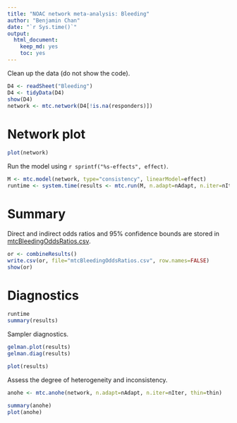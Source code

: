 ```yaml
---
title: "NOAC network meta-analysis: Bleeding"
author: "Benjamin Chan"
date: "`r Sys.time()`"
output: 
  html_document: 
    keep_md: yes
    toc: yes
---
```



Clean up the data (do not show the code).

```r
D4 <- readSheet("Bleeding")
D4 <- tidyData(D4)
show(D4)
network <- mtc.network(D4[!is.na(responders)])
```

# Network plot

```r
plot(network)
```

Run the model using `r sprintf("%s-effects", effect)`.

```r
M <- mtc.model(network, type="consistency", linearModel=effect)
runtime <- system.time(results <- mtc.run(M, n.adapt=nAdapt, n.iter=nIter, thin=thin))
```

# Summary

Direct and indirect odds ratios and 95% confidence bounds are stored in
[mtcBleedingOddsRatios.csv](mtcBleedingOddsRatios.csv).

```r
or <- combineResults()
write.csv(or, file="mtcBleedingOddsRatios.csv", row.names=FALSE)
show(or)
```

# Diagnostics

```r
runtime
summary(results)
```

Sampler diagnostics.

```r
gelman.plot(results)
gelman.diag(results)
```

```r
plot(results)
```

Assess the degree of heterogeneity and inconsistency.

```r
anohe <- mtc.anohe(network, n.adapt=nAdapt, n.iter=nIter, thin=thin)
```

```r
summary(anohe)
plot(anohe)
```
